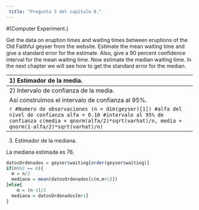 ```yaml
---
 title: "Pregunta 3 del capítulo 8."
---
```


#(Computer Experiment.)

Get the data on eruption times and waiting times between eruptions of the Old Faithful geyser from the website. Estimate the mean waiting time and give a standard error for the estimate. Also, give a 90 percent conﬁdence interval for the mean waiting time. Now estimate the median waiting time. In the next chapter we will see how to get the standard error for the median.


----------------------------------------------------------------------------------------
1) Estimador de la media.

````r
library(MASS)
hist(geyser$waiting,
     ylab = "Frecuencia",
     xlab = "Tiempo",
     main = "Tiempos de espera entre erupciones")
````
````r
table(geyser$waiting)
````
Como $n >30 $ usaremos los estimadores usuales.

````r
(media = mean(geyser$waiting))
(varhat = var(geyser$waiting))
````

Así el estimador de la media es 72.31438 y el de la varianza 192.9411.

----------------------------------------------------------------------------------------
2) Intervalo de confianza de la media.

Así construimos el intervalo de confianza al $95\%$.


````r
#Numero de observaciones
(n = dim(geyser)[1])
#alfa del nivel de confianza
alfa = 0.10
#intervalo al 95% de confianza
c(media + qnorm(alfa/2)*sqrt(varhat)/n, media + qnorm(1-alfa/2)*sqrt(varhat)/n)
````

----------------------------------------------------------------------------------------
3) Estimador de la mediana.

La mediana estimada es 76.


````r
datosOrdenados = geyser$waiting[order(geyser$waiting)]
if(n%%2 == 0){
  m = n/2
  mediana = mean(datosOrdenados[c(m,m+1)])
}else{
    m = (n-1)/2
  mediana = datosOrdenados[m+1]
}
````


